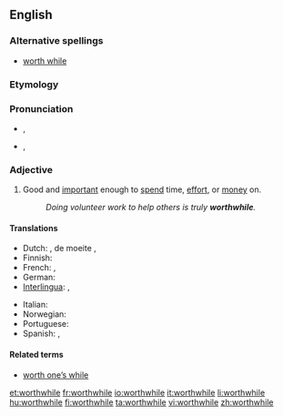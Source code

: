 ==English==

===Alternative spellings===
* [[worth while]]

===Etymology===
{{compound|worth|while}}

===Pronunciation===
* {{a|UK|in accents with the [[wine-whine merger]]}} {{IPA|/wɜː(ɹ)θˈwaɪl/}}, {{SAMPA|/w3:(r)T"waIl/}}
* {{a|UK|in accents without the merger}} {{IPA|/wɜː(ɹ)θˈʍaɪl/}}, {{SAMPA|/w3:(r)T"WaIl/}}

===Adjective===
{{en-adj}}

# Good and [[important]] enough to [[spend]] time, [[effort]], or [[money]] on.
#: ''Doing volunteer work to help others is truly '''worthwhile'''.''

====Translations====
{{trans-top|good and important enough to spend time, effort, or money on}}
* Dutch: {{t+|nl|de}} {{t+|nl|moeite}} {{t|nl|lonend}}, de moeite {{t+|nl|waard}}, {{t|nl|waardevol}}
* Finnish: {{t-|fi|kannattava}}
* French: {{t|fr|de valeur}}, {{t+|fr|valant}} {{t+|nl|la}} {{t-|nl|peine}}
* German: {{t-|de|lohnend}}
* [[Interlingua]]: {{t|ia|de valor|xs=Interlingua}}, {{t-|ia|que|xs=Interlingua}} {{t-|ia|vale|xs=Interlingua}} {{t-|ia|le|xs=Interlingua}} {{t-|ia|pena|xs=Interlingua}}
{{trans-mid}}
* Italian: {{t+|it|che}} {{t|it|vale la pena}}
* Norwegian: {{t|no|umaken verd}}
* Portuguese: {{t|pt|vantajoso}}
* Spanish: {{t|nl|de valor}}, {{t+|es|que}} {{t+|es|vale}} {{t+|es|la}} {{t+|es|pena}}
{{trans-bottom}}

====Related terms====
* [[worth one’s while]]

[[et:worthwhile]]
[[fr:worthwhile]]
[[io:worthwhile]]
[[it:worthwhile]]
[[li:worthwhile]]
[[hu:worthwhile]]
[[fi:worthwhile]]
[[ta:worthwhile]]
[[vi:worthwhile]]
[[zh:worthwhile]]